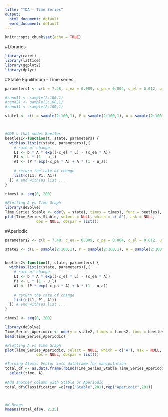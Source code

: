 ```yaml
---
title: "TDA - Time Series"
output:
  html_document: default
  word_document: default
---
```


```r
knitr::opts_chunk$set(echo = TRUE)
```

#Libraries
```r
library(caret)
library(lattice)
library(ggplot2)
library(dplyr)

```

#Stable Equilibrium - Time series
```r
parameters1 <- c(b = 7.48, c_ea = 0.009, c_pa = 0.004, c_el = 0.012, u_p = 0, u_l = 0.267, u_a = 0.73)

#rand11 <- sample(2:100,1)
#rand21 <- sample(2:100,1)
#rand31 <- sample(2:100,1)

state1 <- c(L = sample(2:100,1), P = sample(2:100,1), A = sample(2:100,1))



#ODE's that model Beetles
beetles1<-function(t, state, parameters) {
  with(as.list(c(state, parameters)),{
    # rate of change
    L1 <- b * A * exp((-c_el * L) - (c_ea * A))
    P1 <- L * (1 - u_l) 
    A1 <- (P * exp(-c_pa * A) + A * (1 - u_a)) 
    
    # return the rate of change
    list(c(L1, P1, A1))
  }) # end with(as.list ...
}

times1 <- seq(0, 200)

#Plotting A vs Time Graph
library(deSolve)
Time_Series_Stable <- ode(y = state1, times = times1, func = beetles1, parms = parameters1, method = "iteration")
plot(Time_Series_Stable, select = NULL, which = c('A'), ask = NULL,
              obs = NULL, obspar = list())
```
#Aperiodic 
```r
parameters2 <- c(b = 7.48, c_ea = 0.009, c_pa = 0.004, c_el = 0.012, u_p = 0, u_l = 0.267, u_a = 0.96)

state2 <- c(L = sample(2:100,1), P = sample(2:100,1), A = sample(2:100,1))


beetles2<-function(t, state, parameters) {
  with(as.list(c(state, parameters)),{
    # rate of change
    L1 <- b * A * exp((-c_el * L) - (c_ea * A))
    P1 <- L * (1 - u_l) 
    A1 <- (P * exp(-c_pa * A) + A * (1 - u_a)) 
    
    # return the rate of change
    list(c(L1, P1, A1))
  }) # end with(as.list ...
}

times2 <- seq(0, 200)

library(deSolve)
Time_Series_Aperiodic <- ode(y = state2, times = times2, func = beetles2, parms = parameters2, method = "iteration")
head(Time_Series_Aperiodic)

#Plotting A vs Time Graph
plot(Time_Series_Aperiodic, select = NULL, which = c('A'), ask = NULL,
              obs = NULL, obspar = list())

```

```r
#Turning Atomic Vector into dataframe for manipulation
total_df <- as.data.frame(rbind(Time_Series_Stable,Time_Series_Aperiodic)) %>%
  select(time, A)
  
#Add another column with Stable or Aperiodic
total_df$Classification =c(rep("Stable",201),rep("Aperiodic",201))



#K-Means
kmeans(total_df$A, 2,25)

```




